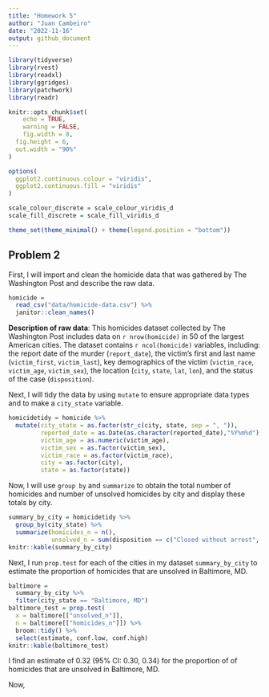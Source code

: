 ```yaml
---
title: "Homework 5"
author: "Juan Cambeiro"
date: "2022-11-16"
output: github_document
---
```



```r
library(tidyverse)
library(rvest)
library(readxl)
library(ggridges)
library(patchwork)
library(readr)

knitr::opts_chunk$set(
	echo = TRUE,
	warning = FALSE,
	fig.width = 8, 
  fig.height = 6,
  out.width = "90%"
)

options(
  ggplot2.continuous.colour = "viridis",
  ggplot2.continuous.fill = "viridis"
)

scale_colour_discrete = scale_colour_viridis_d
scale_fill_discrete = scale_fill_viridis_d

theme_set(theme_minimal() + theme(legend.position = "bottom"))
```


## Problem 2

First, I will import and clean the homicide data that was gathered by The Washington Post and describe the raw data.
```r
homicide =
  read_csv("data/homicide-data.csv") %>%
  janitor::clean_names()
```

**Description of raw data**: This homicides dataset collected by The Washington Post includes data on `r nrow(homicide)` in 50 of the largest American cities. The dataset contains `r ncol(homicide)` variables, including: the report date of the murder (`report_date`), the victim's first and last name (`victim_first`, `victim_last`), key demographics of the victim (`victim_race`, `victim_age`, `victim_sex`), the location (`city`, `state`, `lat`, `lon`), and the status of the case (`disposition`). 


Next, I will tidy the data by using `mutate` to ensure appropriate data types and to make a `city_state` variable. 
```r
homicidetidy = homicide %>%
  mutate(city_state = as.factor(str_c(city, state, sep = ", ")), 
         reported_date = as.Date(as.character(reported_date),"%Y%m%d"), 
         victim_age = as.numeric(victim_age), 
         victim_sex = as.factor(victim_sex),
         victim_race = as.factor(victim_race), 
         city = as.factor(city),
         state = as.factor(state)) 
```


Now, I will use `group by` and `summarize` to  obtain the total number of homicides and number of unsolved homicides by city and display these totals by city.
```r
summary_by_city = homicidetidy %>% 
  group_by(city_state) %>% 
  summarize(homicides_n = n(), 
            unsolved_n = sum(disposition == c("Closed without arrest", "Open/No arrest")))
knitr::kable(summary_by_city)
```


Next, I run `prop.test` for each of the cities in my dataset `summary_by_city` to estimate the proportion of homicides that are unsolved in Baltimore, MD. 
```r
baltimore =
  summary_by_city %>%
  filter(city_state == "Baltimore, MD") 
baltimore_test = prop.test(
  x = baltimore[["unsolved_n"]],
  n = baltimore[["homicides_n"]]) %>%
  broom::tidy() %>%
  select(estimate, conf.low, conf.high)
knitr::kable(baltimore_test)
```
I find an estimate of 0.32 (95% CI: 0.30, 0.34) for the proportion of of homicides that are unsolved in Baltimore, MD.


Now, 



